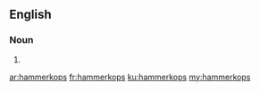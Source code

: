 ==English==

===Noun===
{{head|en}}

# {{plural of|hammerkop}}

[[ar:hammerkops]]
[[fr:hammerkops]]
[[ku:hammerkops]]
[[my:hammerkops]]